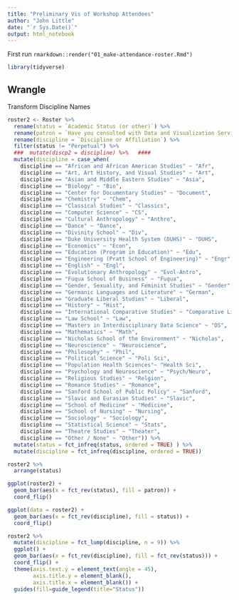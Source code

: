 ```yaml
---
title: "Preliminary Vis of Workshop Attendees"
author: "John Little"
date: "`r Sys.Date()`"
output: html_notebook
---
```


First run `rmarkdown::render("01_make-attendance-roster.Rmd")`

```r
library(tidyverse)
```

## Wrangle

Transform Discipline Names

```r
roster2 <- Roster %>% 
  rename(status = `Academic Status (or other)`) %>% 
  rename(patron = `Have you consulted with Data and Visualization Services before this workshop?`) %>% 
  rename(discipline = `Discipline or Affiliation`) %>% 
  filter(status != "Perpetual") %>% 
  ###  mutate(discp2 = discipline) %>%   ####
  mutate(discipline = case_when(
    discipline == "African and African American Studies" ~ "Afr",
    discipline == "Art, Art History, and Visual Studies" ~ "Art",
    discipline == "Asian and Middle Eastern Studies" ~ "Asia",
    discipline == "Biology" ~ "Bio",
    discipline == "Center for Documentary Studies" ~ "Document",
    discipline == "Chemistry" ~ "Chem",
    discipline == "Classical Studies" ~ "Classics",
    discipline == "Computer Science" ~ "CS",
    discipline == "Cultural Anthropology" ~ "Anthro",
    discipline == "Dance" ~ "Dance",
    discipline == "Divinity School" ~ "Div",
    discipline == "Duke University Health System (DUHS)" ~ "DUHS",
    discipline == "Economics" ~ "Econ",
    discipline == "Education (Program in Education)" ~ "Edu",
    discipline == "Engineering (Pratt School of Engineering)" ~ "Engr",
    discipline == "English" ~ "Engl",
    discipline == "Evolutionary Anthropology" ~ "Evol-Antro",
    discipline == "Fuqua School of Business" ~ "Fuqua",
    discipline == "Gender, Sexuality, and Feminist Studies" ~ "Gender",
    discipline == "Germanic Languages and Literature" ~ "German",
    discipline == "Graduate Liberal Studies" ~ "Liberal",
    discipline == "History" ~ "Hist",
    discipline == "International Comparative Studies" ~ "Comparative Lit",
    discipline == "Law School" ~ "Law",
    discipline == "Masters in Interdisciplinary Data Science" ~ "DS",
    discipline == "Mathematics" ~ "Math",
    discipline == "Nicholas School of the Environment" ~ "Nicholas",
    discipline == "Neuroscience" ~ "Neuroscience",
    discipline == "Philosophy" ~ "Phil",
    discipline == "Political Science" ~ "Poli Sci",
    discipline == "Population Health Sciences"~ "Health Sci",
    discipline == "Psychology and Neuroscience" ~ "Psych/Neuro",
    discipline == "Religious Studies" ~ "Relgion",
    discipline == "Romance Studies" ~ "Romance",
    discipline == "Sanford School of Public Policy" ~ "Sanford",
    discipline == "Slavic and Eurasian Studies" ~ "Slavic",
    discipline == "School of Medicine" ~ "Medicine",
    discipline == "School of Nursing" ~ "Nursing",
    discipline == "Sociology" ~ "Sociology",
    discipline == "Statistical Science" ~ "Stats",
    discipline == "Theatre Studies" ~ "Theater",
    discipline == "Other / None" ~ "Other")) %>% 
  mutate(status = fct_infreq(status, ordered = TRUE) ) %>% 
  mutate(discipline = fct_infreq(discipline, ordered = TRUE))

roster2 %>% 
  arrange(status)
```



```r
ggplot(roster2) +
  geom_bar(aes(x = fct_rev(status), fill = patron)) +
  coord_flip()
```

```r
ggplot(data = roster2) +
  geom_bar(aes(x = fct_rev(discipline), fill = status)) +
  coord_flip()
```

```r
roster2 %>% 
  mutate(discipline = fct_lump(discipline, n = 9)) %>% 
  ggplot() +
  geom_bar(aes(x = fct_rev(discipline), fill = fct_rev(status))) +
  coord_flip() +
  theme(axis.text.y = element_text(angle = 45),
        axis.title.y = element_blank(),
        axis.title.x = element_blank()) +
  guides(fill=guide_legend(title="Status"))
  
```

